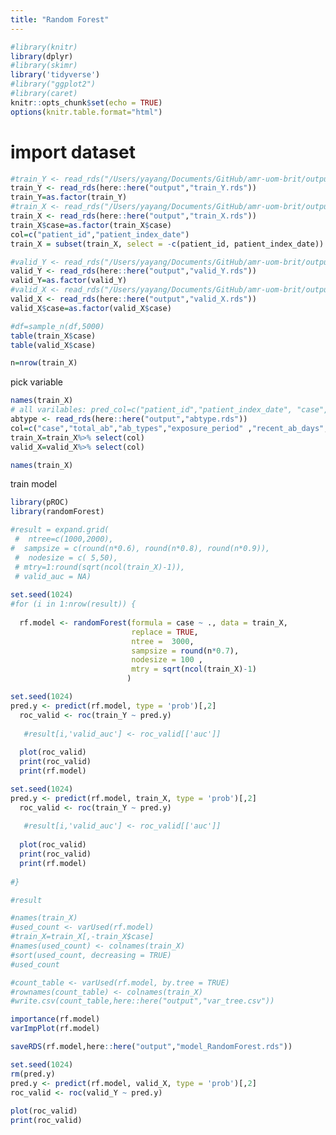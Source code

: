 ```yaml
---
title: "Random Forest"
---
```


```r
#library(knitr)
library(dplyr)
#library(skimr)
library('tidyverse')
#library("ggplot2")
#library(caret)
knitr::opts_chunk$set(echo = TRUE)
options(knitr.table.format="html")

```

# import dataset
```r
#train_Y <- read_rds("/Users/yayang/Documents/GitHub/amr-uom-brit/output/train_Y.rds")
train_Y <- read_rds(here::here("output","train_Y.rds"))
train_Y=as.factor(train_Y)
#train_X <- read_rds("/Users/yayang/Documents/GitHub/amr-uom-brit/output/train_X.rds")
train_X <- read_rds(here::here("output","train_X.rds"))
train_X$case=as.factor(train_X$case)
col=c("patient_id","patient_index_date")
train_X = subset(train_X, select = -c(patient_id, patient_index_date))

#valid_Y <- read_rds("/Users/yayang/Documents/GitHub/amr-uom-brit/output/valid_Y.rds")
valid_Y <- read_rds(here::here("output","valid_Y.rds"))
valid_Y=as.factor(valid_Y)
#valid_X <- read_rds("/Users/yayang/Documents/GitHub/amr-uom-brit/output/valid_X.rds")
valid_X <- read_rds(here::here("output","valid_X.rds"))
valid_X$case=as.factor(valid_X$case)

#df=sample_n(df,5000)
table(train_X$case)
table(valid_X$case)

n=nrow(train_X)
```

pick variable
```r
names(train_X)
# all varilables: pred_col=c("patient_id","patient_index_date", "case","total_ab","interval_sd" ,  "ab_prescriptions","ab_types","prescribe_times","exposure_period","recent_ab_days", "broad_prop" ,"broad_ab_prescriptions","interval_mean","interval_sd","interval_CV","length_mean", "length_sd", "length_CV","prescribe_time_0","prescribe_time_1","prescribe_time_2","prescribe_time_3",col,"AB_1_type""AB_6wk_type" ,"interval_med" "length_med" ,"ab_6w_binary" , "AB_6wk")
abtype <- read_rds(here::here("output","abtype.rds"))
col=c("case","total_ab","ab_types","exposure_period" ,"recent_ab_days", "broad_prop" ,"interval_mean" , "interval_CV",abtype)
train_X=train_X%>% select(col)
valid_X=valid_X%>% select(col)

names(train_X)
```


train model
```r
library(pROC)
library(randomForest)

#result = expand.grid(
 #  ntree=c(1000,2000),
#  sampsize = c(round(n*0.6), round(n*0.8), round(n*0.9)),
 #  nodesize = c( 5,50),
 # mtry=1:round(sqrt(ncol(train_X)-1)),
 # valid_auc = NA)
               
set.seed(1024)
#for (i in 1:nrow(result)) {
  
  rf.model <- randomForest(formula = case ~ ., data = train_X, 
                           replace = TRUE,
                           ntree =  3000,
                           sampsize = round(n*0.7),
                           nodesize = 100 ,
                           mtry = sqrt(ncol(train_X)-1)
                          )
```

```r
set.seed(1024)
pred.y <- predict(rf.model, type = 'prob')[,2]
  roc_valid <- roc(train_Y ~ pred.y)
  
   #result[i,'valid_auc'] <- roc_valid[['auc']]
  
  plot(roc_valid)
  print(roc_valid)
  print(rf.model)
```


```r
set.seed(1024)
pred.y <- predict(rf.model, train_X, type = 'prob')[,2]
  roc_valid <- roc(train_Y ~ pred.y)
  
   #result[i,'valid_auc'] <- roc_valid[['auc']]
  
  plot(roc_valid)
  print(roc_valid)
  print(rf.model)
 
#}

#result
```


```r
#names(train_X)
#used_count <- varUsed(rf.model)
#train_X=train_X[,-train_X$case]
#names(used_count) <- colnames(train_X)
#sort(used_count, decreasing = TRUE)
#used_count
```


```r
#count_table <- varUsed(rf.model, by.tree = TRUE)
#rownames(count_table) <- colnames(train_X)
#write.csv(count_table,here::here("output","var_tree.csv"))

```

```r
importance(rf.model)
varImpPlot(rf.model)

saveRDS(rf.model,here::here("output","model_RandomForest.rds"))
```

```r
set.seed(1024)
rm(pred.y)
pred.y <- predict(rf.model, valid_X, type = 'prob')[,2]
roc_valid <- roc(valid_Y ~ pred.y)
  
plot(roc_valid)
print(roc_valid)

```

